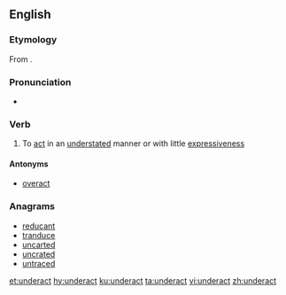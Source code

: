 ==English==

===Etymology===
From {{prefix|under|act|lang=en}}.

===Pronunciation===
* {{rhymes|ækt|lang=en}}

===Verb===
{{en-verb}}

# To [[act]] in an [[understated]] manner or with little [[expressiveness]]

====Antonyms====
* [[overact]]

===Anagrams===
* [[reducant#English|reducant]]
* [[tranduce#English|tranduce]]
* [[uncarted#English|uncarted]]
* [[uncrated#English|uncrated]]
* [[untraced#English|untraced]]

[[et:underact]]
[[hy:underact]]
[[ku:underact]]
[[ta:underact]]
[[vi:underact]]
[[zh:underact]]